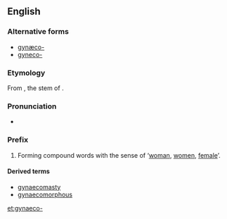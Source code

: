 ==English==

===Alternative forms===
* [[gynæco-]]
* [[gyneco-]]

===Etymology===
From {{etyl|grc|en}} {{term||γυναικ-|tr=gunaik-|lang=grc}}, the stem of {{term|γυνή||woman, female|tr=gunē|lang=grc}}.

===Pronunciation===
* {{IPA|/ˌɡaɪnɪkə/|/ˌdʒaɪnɪkə/}}

===Prefix===
{{en-prefix}}

# Forming compound words with the sense of ‘[[woman]], [[women]], [[female]]’.

====Derived terms====
* [[gynaecomasty]]
* [[gynaecomorphous]]

[[et:gynaeco-]]